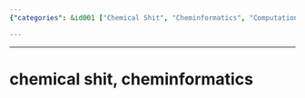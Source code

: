 ```yaml
---
{"categories": &id001 ["Chemical Shit", "Cheminformatics", "Computational Chemistry", "Chemical Analysis", "Software Tools", "Chemical Reactions", "Chemical Properties"], "category": "Cheminformatics", "date": "2023-12-22 23:52:59", "description": "This text discusses the topic of 'chemical shit' and 'cheminformatics,' which is a field that utilizes computational methods and software tools to analyze chemical structures, properties, and reactions. The phrase 'chemical shit' may refer to a specific issue or problem within this field, but additional context is required for clarity.", "tags": *id001, "title": "chemical shit, cheminformatics"}

---
```


------

# chemical shit, cheminformatics

